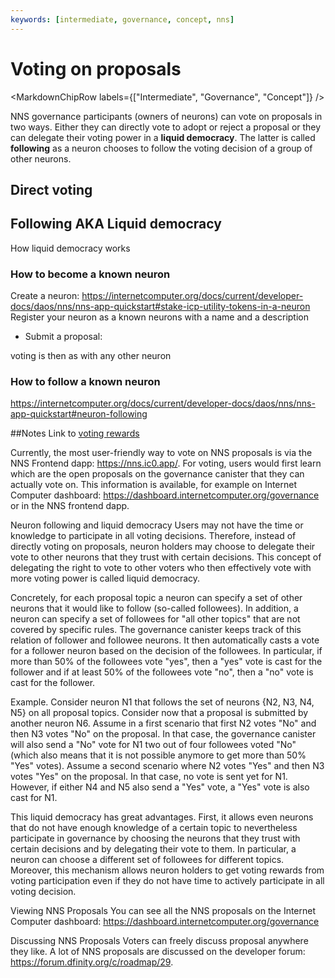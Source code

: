 ```yaml
---
keywords: [intermediate, governance, concept, nns]
---
```



# Voting on proposals

<MarkdownChipRow labels={["Intermediate", "Governance", "Concept"]} />

NNS governance participants (owners of neurons) can vote on proposals in two ways. Either they can directly vote to adopt or reject a proposal or they can delegate their voting power in a **liquid democracy**. The latter is called **following** as a neuron chooses to follow the voting decision of a group of other neurons.

## Direct voting


## Following AKA Liquid democracy
How liquid democracy works


### How to become a known neuron

Create a neuron: https://internetcomputer.org/docs/current/developer-docs/daos/nns/nns-app-quickstart#stake-icp-utility-tokens-in-a-neuron
Register your neuron as a known neurons with a name and a description

- Submit a proposal:

voting is then as with any other neuron

### How to follow a known neuron
https://internetcomputer.org/docs/current/developer-docs/daos/nns/nns-app-quickstart#neuron-following

##Notes
Link to [voting rewards](./staking-voting-rewards.mdx)

Currently, the most user-friendly way to vote on NNS proposals is via the NNS Frontend dapp: https://nns.ic0.app/. For voting, users would first learn which are the open proposals on the governance canister that they can actually vote on. This information is available, for example on Internet Computer dashboard: https://dashboard.internetcomputer.org/governance or in the NNS frontend dapp.

Neuron following and liquid democracy
Users may not have the time or knowledge to participate in all voting decisions. Therefore, instead of directly voting on proposals, neuron holders may choose to delegate their vote to other neurons that they trust with certain decisions. This concept of delegating the right to vote to other voters who then effectively vote with more voting power is called liquid democracy.

Concretely, for each proposal topic a neuron can specify a set of other neurons that it would like to follow (so-called followees). In addition, a neuron can specify a set of followees for "all other topics" that are not covered by specific rules. The governance canister keeps track of this relation of follower and followee neurons. It then automatically casts a vote for a follower neuron based on the decision of the followees. In particular, if more than 50% of the followees vote "yes", then a "yes" vote is cast for the follower and if at least 50% of the followees vote "no", then a "no" vote is cast for the follower.

Example. Consider neuron N1 that follows the set of neurons {N2, N3, N4, N5} on all proposal topics. Consider now that a proposal is submitted by another neuron N6. Assume in a first scenario that first N2 votes "No" and then N3 votes "No" on the proposal. In that case, the governance canister will also send a "No" vote for N1 two out of four followees voted "No" (which also means that it is not possible anymore to get more than 50% "Yes" votes). Assume a second scenario where N2 votes "Yes" and then N3 votes "Yes" on the proposal. In that case, no vote is sent yet for N1. However, if either N4 and N5 also send a "Yes" vote, a "Yes" vote is also cast for N1.

This liquid democracy has great advantages. First, it allows even neurons that do not have enough knowledge of a certain topic to nevertheless participate in governance by choosing the neurons that they trust with certain decisions and by delegating their vote to them. In particular, a neuron can choose a different set of followees for different topics. Moreover, this mechanism allows neuron holders to get voting rewards from voting participation even if they do not have time to actively participate in all voting decision.



Viewing NNS Proposals
You can see all the NNS proposals on the Internet Computer dashboard: https://dashboard.internetcomputer.org/governance

Discussing NNS Proposals
Voters can freely discuss proposal anywhere they like. A lot of NNS proposals are discussed on the developer forum: https://forum.dfinity.org/c/roadmap/29.